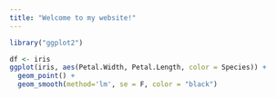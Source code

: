 ```yaml
---
title: "Welcome to my website!"
---
```


```r
library("ggplot2")

df <- iris
ggplot(iris, aes(Petal.Width, Petal.Length, color = Species)) +
  geom_point() +
  geom_smooth(method='lm', se = F, color = "black")
```